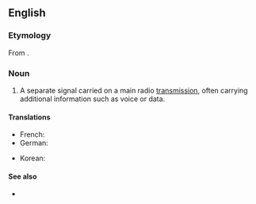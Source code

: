 ==English==

===Etymology===
From {{prefix|sub|carrier}}.

===Noun===
{{en-noun}}

# {{telecommunications}} A separate signal carried on a main radio [[transmission]], often carrying additional information such as voice or data.

====Translations====
{{rfc-tsort|unknown line format:  trans-middle }}
{{trans-top|separate radio signal}}
* French: {{t|fr|sous-porteuse}}
* German: {{t|de|Hilfsträger|m}}
{{trans-middle}}
* Korean: {{t|ko|부분송파|tr=bubunsongpa|sc=Hang}}
{{trans-bottom}}

====See also====
* {{pedialite}}